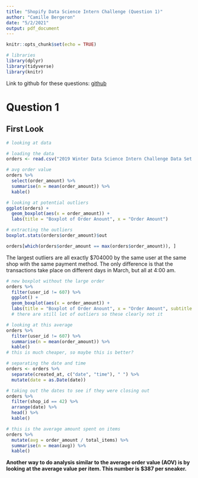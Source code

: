 ```yaml
---
title: "Shopify Data Science Intern Challenge (Question 1)"
author: "Camille Bergeron"
date: "5/2/2021"
output: pdf_document
---
```


```r
knitr::opts_chunk$set(echo = TRUE)

# libraries
library(dplyr)
library(tidyverse)
library(knitr)
```

Link to github for these questions: [github](https://github.com/cbergeron2900/Data-Science-Intern-Challenge)

# Question 1

## First Look

```r
# looking at data 

# loading the data
orders <- read.csv("2019 Winter Data Science Intern Challenge Data Set - Sheet1.csv")

# avg order value
orders %>%
  select(order_amount) %>%
  summarise(n = mean(order_amount)) %>%
  kable()

# looking at potential outliers
ggplot(orders) +
  geom_boxplot(aes(x = order_amount)) +
  labs(title = "Boxplot of Order Anount", x = "Order Amount")

# extracting the outliers
boxplot.stats(orders$order_amount)$out 

orders[which(orders$order_amount == max(orders$order_amount)), ]
```

The largest outliers are all exactly $704000 by the same user at the same shop with the same payment method. The only difference is that the transactions take place on different days in March, but all at 4:00 am. 

```r
# new boxplot without the large order
orders %>%
  filter(user_id != 607) %>%
  ggplot() +
  geom_boxplot(aes(x = order_amount)) +
  labs(title = "Boxplot of Order Anount", x = "Order Amount", subtitle = "With the large outlier removed")
  # there are still lot of outliers so these clearly not it 

# looking at this average 
orders %>%
  filter(user_id != 607) %>%
  summarise(n = mean(order_amount)) %>%
  kable()
# this is much cheaper, so maybe this is better? 

# separating the date and time 
orders <- orders %>%
  separate(created_at, c("date", "time"), " ") %>%
  mutate(date = as.Date(date)) 

# taking out the dates to see if they were closing out 
orders %>%
  filter(shop_id == 42) %>%
  arrange(date) %>%
  head() %>%
  kable()

```

```r
# this is the average amount spent on items 
orders %>%
  mutate(avg = order_amount / total_items) %>%
  summarise(n = mean(avg)) %>%
  kable()

```

**Another way to do analysis similar to the average order value (AOV) is by looking at the average value per item. This number is $387 per sneaker. **

